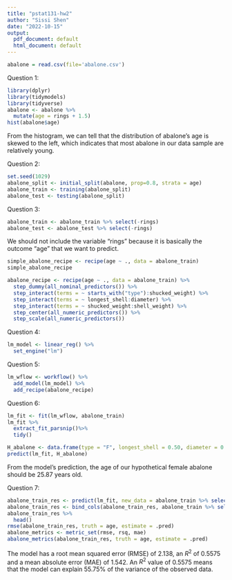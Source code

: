 ```yaml
---
title: "pstat131-hw2"
author: "Sissi Shen"
date: "2022-10-15"
output:
  pdf_document: default
  html_document: default
---
```


```r
abalone = read.csv(file='abalone.csv')
```

Question 1:\n
```r
library(dplyr)
library(tidymodels)
library(tidyverse)
abalone <- abalone %>%
  mutate(age = rings + 1.5)
hist(abalone$age)
```
\n
From the histogram, we can tell that the distribution of abalone's age is skewed to the left, which indicates that most abalone in our data sample are relatively young.
\n

Question 2:
```r
set.seed(1029)
abalone_split <- initial_split(abalone, prop=0.8, strata = age)
abalone_train <- training(abalone_split)
abalone_test <- testing(abalone_split)
```
\n

Question 3:
```r
abalone_train <- abalone_train %>% select(-rings)
abalone_test <- abalone_test %>% select(-rings)
```
\n
We should not include the variable "rings" because it is basically the outcome "age" that we want to predict. 
\n
```r
simple_abalone_recipe <- recipe(age ~ ., data = abalone_train)
simple_abalone_recipe
```
```r
abalone_recipe <- recipe(age ~ ., data = abalone_train) %>%
  step_dummy(all_nominal_predictors()) %>%
  step_interact(terms = ~ starts_with("type"):shucked_weight) %>%
  step_interact(terms = ~ longest_shell:diameter) %>%
  step_interact(terms = ~ shucked_weight:shell_weight) %>%
  step_center(all_numeric_predictors()) %>%
  step_scale(all_numeric_predictors())
```
\n

Question 4:
```r
lm_model <- linear_reg() %>%
  set_engine("lm")
```
\n

Question 5:
```r
lm_wflow <- workflow() %>% 
  add_model(lm_model) %>% 
  add_recipe(abalone_recipe)
```
\n

Question 6:
```r
lm_fit <- fit(lm_wflow, abalone_train)
lm_fit %>%
  extract_fit_parsnip()%>%
  tidy()
```
```r
H_abalone <- data.frame(type = "F", longest_shell = 0.50, diameter = 0.10, height = 0.30, whole_weight = 4, shucked_weight = 1, viscera_weight = 2, shell_weight = 1)
predict(lm_fit, H_abalone)
```
\n
From the model's prediction, the age of our hypothetical female abalone should be 25.87 years old.
\n

Question 7:
```r
abalone_train_res <- predict(lm_fit, new_data = abalone_train %>% select(-age))
abalone_train_res <- bind_cols(abalone_train_res, abalone_train %>% select(age))
abalone_train_res %>%
  head()
rmse(abalone_train_res, truth = age, estimate = .pred)
abalone_metrics <- metric_set(rmse, rsq, mae)
abalone_metrics(abalone_train_res, truth = age, estimate = .pred)
```
\n
The model has a root mean squared error (RMSE) of 2.138, an $R^2$ of 0.5575 and a mean absolute error (MAE) of 1.542. An $R^2$ value of 0.5575 means that the model can explain 55.75% of the variance of the observed data. 